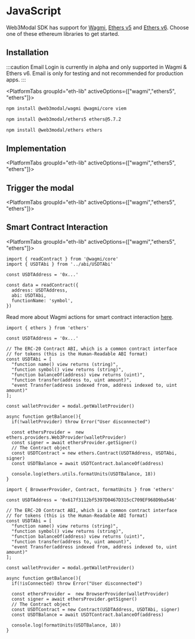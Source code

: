



# JavaScript

Web3Modal SDK has support for [Wagmi](https://wagmi.sh/), [Ethers v5](https://docs.ethers.org/v5/getting-started/) and
[Ethers v6](https://docs.ethers.org/v6/).
Choose one of these ethereum libraries to get started.

## Installation

:::caution
Email Login is currently in alpha and only supported in Wagmi & Ethers v6. Email is only for testing and not recommended for production apps.
:::

<PlatformTabs groupId="eth-lib" activeOptions={["wagmi","ethers5", "ethers"]}>
<PlatformTabItem value="wagmi">

```bash npm2yarn
npm install @web3modal/wagmi @wagmi/core viem
```

</PlatformTabItem>
<PlatformTabItem value="ethers5">

```bash npm2yarn
npm install @web3modal/ethers5 ethers@5.7.2
```

</PlatformTabItem>
<PlatformTabItem value="ethers">

```bash npm2yarn
npm install @web3modal/ethers ethers
```

</PlatformTabItem>
</PlatformTabs>

<CloudBanner />

## Implementation

<PlatformTabs groupId="eth-lib" activeOptions={["wagmi","ethers5", "ethers"]}>
<PlatformTabItem value="wagmi">

<WagmiImplementation/>

</PlatformTabItem>
<PlatformTabItem value="ethers5">

<Ethers5Implementation/>

</PlatformTabItem>
<PlatformTabItem value="ethers">

<EthersImplementation/>

</PlatformTabItem>
</PlatformTabs>

## Trigger the modal

<PlatformTabs groupId="eth-lib" activeOptions={["wagmi","ethers5", "ethers"]}>
<PlatformTabItem value="wagmi">

<WagmiModal/>

</PlatformTabItem>
<PlatformTabItem value="ethers5">

<Ethers5Modal/>

</PlatformTabItem>
<PlatformTabItem value="ethers">

<EthersModal/>

</PlatformTabItem>
</PlatformTabs>

## Smart Contract Interaction

<PlatformTabs groupId="eth-lib" activeOptions={["wagmi","ethers5", "ethers"]}>
<PlatformTabItem value="wagmi">

```tsx
import { readContract } from '@wagmi/core'
import { USDTAbi } from '../abi/USDTAbi'

const USDTAddress = '0x...'

const data = readContract({
  address: USDTAddress,
  abi: USDTAbi,
  functionName: 'symbol',
})
```

Read more about Wagmi actions for smart contract interaction [here](https://wagmi.sh/core/actions/readContract).

</PlatformTabItem>
<PlatformTabItem value="ethers5">

```tsx
import { ethers } from 'ethers'

const USDTAddress = '0x...'

// The ERC-20 Contract ABI, which is a common contract interface
// for tokens (this is the Human-Readable ABI format)
const USDTAbi = [
  "function name() view returns (string)",
  "function symbol() view returns (string)",
  "function balanceOf(address) view returns (uint)",
  "function transfer(address to, uint amount)",
  "event Transfer(address indexed from, address indexed to, uint amount)"
];

const walletProvider = modal.getWalletProvider()

async function getBalance(){
  if(!walletProvider) throw Error("User disconnected")

  const ethersProvider =  new ethers.providers.Web3Provider(walletProvider)
  const signer = await ethersProvider.getSigner()
  // The Contract object
  const USDTContract = new ethers.Contract(USDTAddress, USDTAbi, signer)
  const USDTBalance = await USDTContract.balanceOf(address)

  console.log(ethers.utils.formatUnits(USDTBalance, 18))
}
```

</PlatformTabItem>
<PlatformTabItem value="ethers">

```tsx
import { BrowserProvider, Contract, formatUnits } from 'ethers'

const USDTAddress = '0x617f3112bf5397D0467D315cC709EF968D9ba546'

// The ERC-20 Contract ABI, which is a common contract interface
// for tokens (this is the Human-Readable ABI format)
const USDTAbi = [
  "function name() view returns (string)",
  "function symbol() view returns (string)",
  "function balanceOf(address) view returns (uint)",
  "function transfer(address to, uint amount)",
  "event Transfer(address indexed from, address indexed to, uint amount)"
];

const walletProvider = modal.getWalletProvider()

async function getBalance(){
  if(!isConnected) throw Error("User disconnected")

  const ethersProvider =  new BrowserProvider(walletProvider)
  const signer = await ethersProvider.getSigner()
  // The Contract object
  const USDTContract = new Contract(USDTAddress, USDTAbi, signer)
  const USDTBalance = await USDTContract.balanceOf(address)

  console.log(formatUnits(USDTBalance, 18))
}
```

</PlatformTabItem>
</PlatformTabs>